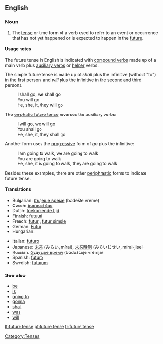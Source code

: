 ==English==

===Noun===
{{en-noun|sg=[[future]] [[tense]]}}

# {{grammar}} The [[tense]] or time form of a verb used to refer to an event or occurrence that has not yet happened or is expected to happen in the [[future]].

====Usage notes====
The future tense in English is indicated with [[compound verb]]s made up of a main verb plus [[auxiliary verb]]s or [[helper]] verbs.

The simple future tense is made up of ''shall'' plus the infinitive (without "to") in the first person, and ''will'' plus the infinitive in the second and third persons.
: I shall go, we shall go
: You will go
: He, she, it, they will go

The [[emphatic future tense]] reverses the auxiliary verbs:
: I will go, we will go
: You shall go
: He, she, it, they shall go

Another form uses the [[progressive]] form of ''go'' plus the infinitive:
: I am going to walk, we are going to walk
: You are going to walk
: He, she, it is going to walk, they are going to walk

Besides these examples, there are other [[periphrastic]] forms to indicate future tense.

====Translations====
{{trans-top|time form of a verb}}
* Bulgarian: [[бъдеще време]] (bədešte vreme) {{n}}
* Czech: [[budoucí čas]]
* Dutch: [[toekomende tijd]] {{m}}
*Finnish: [[futuuri]]
* French: [[futur]] {{m}}, [[futur simple]] {{m}}
* German: [[Futur]] {{n}}
* Hungarian: {{t|hu|jövő idő}}
{{trans-mid}}
* Italian: [[futuro]] {{m}}
* Japanese: [[未来]] (みらい, mírai), [[未来時制]] (みらいじせい, mírai-jisei)
* Russian: [[будущее время]] (búduščeje vrémja) {{n}}
* Spanish: [[futuro]] {{m}}
* Swedish: [[futurum]]
{{trans-bottom}}

===See also===
* [[be]]
* [[is]]
* [[going to]]
* [[gonna]]
* [[shall]]
* [[was]]
* [[will]]

[[Category:Tenses]]

[[lt:future tense]]
[[pt:future tense]]
[[tr:future tense]]